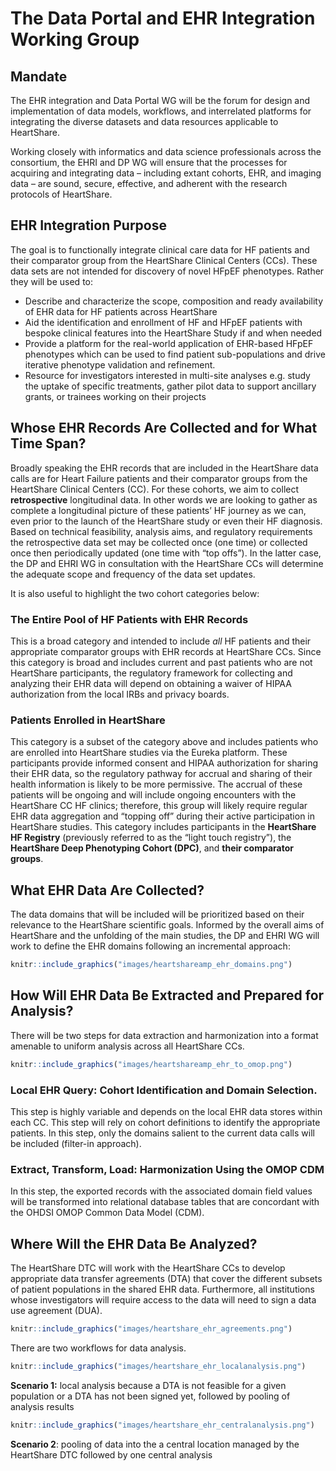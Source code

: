 # The Data Portal and EHR Integration Working Group {#dpehri}

## Mandate {#dpehri_mandate}

The EHR integration and Data Portal WG will be the forum for design and implementation of data models, workflows, and interrelated platforms for integrating the diverse datasets and data resources applicable to HeartShare.

Working closely with informatics and data science professionals across the consortium, the EHRI and DP WG will ensure that the processes for acquiring and integrating data -- including extant cohorts, EHR, and imaging data -- are sound, secure, effective, and adherent with the research protocols of HeartShare.

## EHR Integration Purpose {#dpehri_aim}

The goal is to functionally integrate clinical care data for HF patients and their comparator group from the HeartShare Clinical Centers (CCs). These data sets are not intended for discovery of novel HFpEF phenotypes. Rather they will be used to:

-   Describe and characterize the scope, composition and ready availability of EHR data for HF patients across HeartShare
-   Aid the identification and enrollment of HF and HFpEF patients with bespoke clinical features into the HeartShare Study if and when needed
-   Provide a platform for the real-world application of EHR-based HFpEF phenotypes which can be used to find patient sub-populations and drive iterative phenotype validation and refinement.
-   Resource for investigators interested in multi-site analyses e.g. study the uptake of specific treatments, gather pilot data to support ancillary grants, or trainees working on their projects


## Whose EHR Records Are Collected and for What Time Span? {#dpehri_whose}

Broadly speaking the EHR records that are included in the HeartShare data calls are for Heart Failure patients and their comparator groups from the HeartShare Clinical Centers (CC). For these cohorts, we aim to collect **retrospective** longitudinal data. In other words we are looking to gather as complete a longitudinal picture of these patients' HF journey as we can, even prior to the launch of the HeartShare study or even their HF diagnosis. Based on technical feasibility, analysis aims, and regulatory requirements the retrospective data set may be collected once (one time) or collected once then periodically updated (one time with "top offs"). In the latter case, the DP and EHRI WG in consultation with the HeartShare CCs will determine the adequate scope and frequency of the data set updates.

It is also useful to highlight the two cohort categories below:

### The Entire Pool of HF Patients with EHR Records

This is a broad category and intended to include *all* HF patients and their appropriate comparator groups with EHR records at HeartShare CCs. Since this category is broad and includes current and past patients who are not HeartShare participants, the regulatory framework for collecting and analyzing their EHR data will depend on obtaining a waiver of HIPAA authorization from the local IRBs and privacy boards. 

### Patients Enrolled in HeartShare

This category is a subset of the category above and includes patients who are enrolled into HeartShare studies via the Eureka platform. These participants provide informed consent and HIPAA authorization for sharing their EHR data, so the regulatory pathway for accrual and sharing of their health information is likely to be more permissive. The accrual of these patients will be ongoing and will include ongoing encounters with the HeartShare CC HF clinics; therefore, this group will likely require regular EHR data aggregation and "topping off" during their active participation in HeartShare studies. This category includes participants in the **HeartShare HF Registry** (previously referred to as the "light touch registry"), the **HeartShare Deep Phenotyping Cohort (DPC)**, and **their comparator groups**.

## What EHR Data Are Collected?

The data domains that will be included will be prioritized based on their relevance to the HeartShare scientific goals. Informed by the overall aims of HeartShare and the unfolding of the main studies, the DP and EHRI WG will work to define the EHR domains following an incremental approach:


```r
knitr::include_graphics("images/heartshareamp_ehr_domains.png")
```

## How Will EHR Data Be Extracted and Prepared for Analysis?

There will be two steps for data extraction and harmonization into a format amenable to uniform analysis across all HeartShare CCs.

```r
knitr::include_graphics("images/heartshareamp_ehr_to_omop.png")
```


### Local EHR Query: Cohort Identification and Domain Selection. 

This step is highly variable and depends on the local EHR data stores within each CC. This step will rely on cohort definitions to identify the appropriate patients. In this step, only the domains salient to the current data calls will be included (filter-in approach).

### Extract, Transform, Load: Harmonization Using the OMOP CDM

In this step, the exported records with the associated domain field values will be transformed into relational database tables that are concordant with the OHDSI OMOP Common Data Model (CDM).


## Where Will the EHR Data Be Analyzed?

The HeartShare DTC will work with the HeartShare CCs to develop appropriate data transfer agreements (DTA) that cover the different subsets of patient populations in the shared EHR data. Furthermore, all institutions whose investigators will require access to the data will need to sign a data use agreement (DUA).


```r
knitr::include_graphics("images/heartshare_ehr_agreements.png")
```


There are two workflows for data analysis.


```r
knitr::include_graphics("images/heartshare_ehr_localanalysis.png")
```

**Scenario 1:** local analysis because a DTA is not feasible for a given population or a DTA has not been signed yet, followed by pooling of analysis results

```r
knitr::include_graphics("images/heartshare_ehr_centralanalysis.png")
```

**Scenario 2**: pooling of data into the a central location managed by the HeartShare DTC followed by one central analysis
